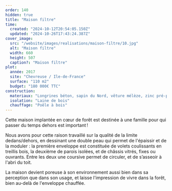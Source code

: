 ```yaml
---
order: 140
hidden: true
title: "Maison filtre"
time:
  created: "2024-10-12T20:54:05.150Z"
  updated: "2024-10-26T17:43:24.387Z"
cover_image:
  src: "/website/images/realisations/maison-filtre/10.jpg"
  alt: "Maison filtre"
  width: 660
  height: 507
  caption?: "Maison filtre"
plot:
  année: 2017
  site: "Chevreuse / Ile-de-France"
  surface: "110 m2"
  budget: "180 000€ TTC"
construction:
  materiaux: "Longrines béton, sapin du Nord, vêture mélèze, zinc pré-patiné"
  isolation: "Laine de bois"
  chauffage: "Poêle à bois"
---
```


Cette maison implantée en cœur de forêt est destinée à une famille pour qui passer du temps dehors est important !

Nous avons pour cette raison travaillé sur la qualité de la limite dedans/dehors, en dessinant une double peau qui permet de l'épaissir et de la moduler :
la première enveloppe est constituée de volets coulissants en treillis bois, la deuxième de parois isolées, et de châssis vitrés, fixes ou ouvrants. Entre les deux une coursive permet de circuler, et de s’asseoir à l'abri du toit.

La maison devient poreuse à son environnement aussi bien dans sa perception que dans son usage, et laisse l'impression de vivre dans la forêt, bien au-delà de l'enveloppe chauffée.
